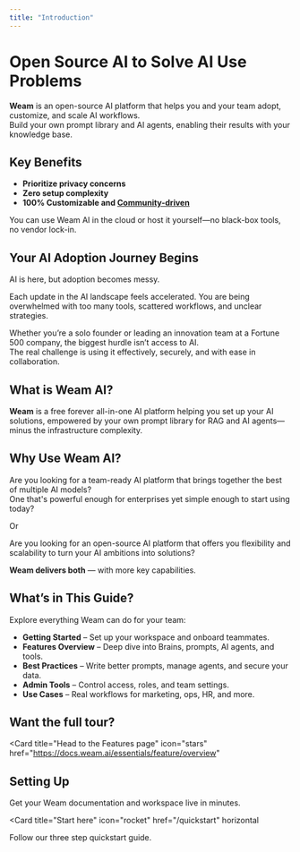 ```yaml
---
title: "Introduction"
---
```


# Open Source AI to Solve AI Use Problems

**Weam** is an open-source AI platform that helps you and your team adopt, customize, and scale AI workflows.  
Build your own prompt library and AI agents, enabling their results with your knowledge base.

## Key Benefits

- **Prioritize privacy concerns**  
- **Zero setup complexity**  
- **100% Customizable and [Community-driven](https://discord.com/invite/qhuPkhWh)**  

You can use Weam AI in the cloud or host it yourself—no black-box tools, no vendor lock-in.

## Your AI Adoption Journey Begins

AI is here, but adoption becomes messy.

Each update in the AI landscape feels accelerated. You are being overwhelmed with too many tools, scattered workflows, and unclear strategies. 

Whether you’re a solo founder or leading an innovation team at a Fortune 500 company, the biggest hurdle isn’t access to AI.  
The real challenge is using it effectively, securely, and with ease in collaboration.

## What is Weam AI?

**Weam** is a free forever all-in-one AI platform helping you set up your AI solutions, empowered by your own prompt library for RAG and AI agents—minus the infrastructure complexity.

## Why Use Weam AI?

Are you looking for a team-ready AI platform that brings together the best of multiple AI models?  
One that's powerful enough for enterprises yet simple enough to start using today?

Or  

Are you looking for an open-source AI platform that offers you flexibility and scalability to turn your AI ambitions into solutions?

**Weam delivers both** — with more key capabilities.


## What’s in This Guide?

Explore everything Weam can do for your team:

- **Getting Started** – Set up your workspace and onboard teammates.  
- **Features Overview** – Deep dive into Brains, prompts, AI agents, and tools.  
- **Best Practices** – Write better prompts, manage agents, and secure your data.  
- **Admin Tools** – Control access, roles, and team settings.  
- **Use Cases** – Real workflows for marketing, ops, HR, and more.  

## Want the full tour?

<Card
  title="Head to the Features page"
  icon="stars"
  href="https://docs.weam.ai/essentials/feature/overview"
>
</Card>

## Setting Up

Get your Weam documentation and workspace live in minutes.

<Card
  title="Start here"
  icon="rocket"
  href="/quickstart"
  horizontal
>
  Follow our three step quickstart guide.
</Card>


